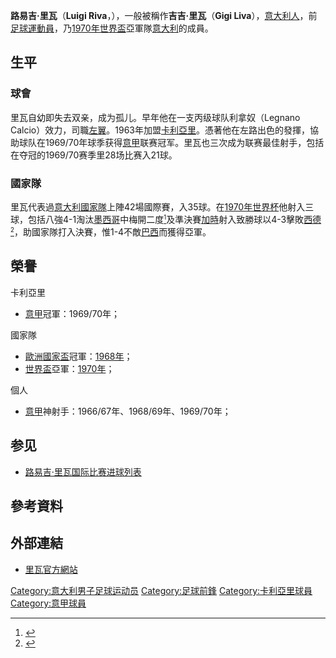 {{noteTA|G1=足球|G2=意甲
|1=zh-hans:路易吉·里瓦; zh-hk:盧基·利華;zh-tw:路易吉·里瓦;
|2=zh-hans:里瓦; zh-hk:利華;zh-tw:里瓦;
|3=zh-hans:莱尼亚; zh-hk:利拿奴; zh-tw:萊尼亞諾;
}}
{{Infobox football biography
| name             = 路易吉·里瓦<br />''Gigi Riva''
| image            = Gigi_Riva,_Italia,_1968.JPG
| image_size       = 250
| fullname = Luigi Riva
| height           = {{height|m=1.80}}
| birth_date       = {{Birth date and age|1944|11|7|df=yes}}
| birth_place      = [[意大利|意大利]][[萊朱諾|萊朱諾]]
| currentclub =
| position = [[前鋒_(足球)|前鋒]]
| years = 1961-62<br />1962-76
| youthyears1 = 1961–1962 | youthclubs1 = Laveno Mombello
| youthyears2 = 1962 | youthclubs2 = 利拿奴
| years1   = 1962–1963 | clubs1 = 利拿奴 | caps1  = 23 | goals1  = 6
| years2   = 1963–1976 | clubs2   = [[卡利亞里足球俱樂部|卡利亞里]] | caps2   = 315 | goals2   = 164
| totalcaps  = 338 | totalgoals  = 170
| nationalyears1   = 1965–1974 | nationalteam1   =  [[意大利國家足球隊|意大利]] | nationalcaps1   = 42 | nationalgoals1   = 35
}}
'''路易吉·里瓦'''（'''Luigi Riva'''，{{bd|1944年|11月7日|||R}}），一般被稱作'''吉吉·里瓦'''（'''Gigi Liva'''），[[意大利人|意大利人]]，前[[足球|足球]][[運動員|運動員]]，乃[[1970年世界盃足球賽|1970年世界盃]]亞軍隊[[意大利國家足球隊|意大利]]的成員。

== 生平 ==
=== 球會 ===
里瓦自幼即失去双亲，成为孤儿。早年他在一支丙级球队利拿奴（Legnano Calcio）效力，司職[[中場|左翼]]。1963年加盟[[卡利亞里足球俱樂部|卡利亞里]]。憑著他在左路出色的發揮，協助球队在1969/70年球季获得[[意甲|意甲]]联赛冠军。里瓦也三次成为联赛最佳射手，包括在夺冠的1969/70赛季里28场比赛入21球。

=== 國家隊 ===
里瓦代表過[[意大利國家足球隊|意大利國家隊]]上陣42場國際賽，入35球。在[[1970年世界盃足球賽|1970年世界杯]]他射入三球，包括八強4-1淘汰[[墨西哥國家足球隊|墨西哥]]中梅開二度<small><ref>{{cite web |language=en |url=http://www.fifa.com/worldcup/archive/edition=32/results/matches/match=1882/report.html |title=Italy - Mexico |publisher=[[FIFA|''fifa.com'']] |date= |accessdate=2009-08-29 |archive-date=2013-03-13 |archive-url=https://web.archive.org/web/20130313093620/http://www.fifa.com/worldcup/archive/edition=32/results/matches/match=1882/report.html |dead-url=yes }}</ref></small>及準決賽[[加時賽|加時]]射入致勝球以4-3擊敗[[西德國家足球隊|西德]]<small><ref>{{cite web |language=en |url=http://www.fifa.com/worldcup/archive/edition=32/results/matches/match=1838/report.html |title=Italy - Germany FR |publisher=[[FIFA|''fifa.com'']] |date= |accessdate=2009-08-29 |archive-date=2013-10-17 |archive-url=https://web.archive.org/web/20131017165250/http://www.fifa.com/worldcup/archive/edition=32/results/matches/match=1838/report.html |dead-url=no }}</ref></small>，助國家隊打入決賽，惟1-4不敵[[巴西國家足球隊|巴西]]而獲得亞軍。

== 榮譽 ==
;卡利亞里
* [[意甲|意甲]]冠軍：1969/70年；

;國家隊
* [[欧洲足球锦标赛|歐洲國家盃]]冠軍：[[1968年欧洲足球锦标赛|1968年]]；
* [[世界盃足球賽|世界盃]]亞軍：[[1970年世界盃足球賽|1970年]]；

;個人
* [[意甲|意甲]]神射手：1966/67年、1968/69年、1969/70年；

== 参见 ==
* [[路易吉·里瓦国际比赛进球列表|路易吉·里瓦国际比赛进球列表]]

== 參考資料 ==
{{reflist}}

== 外部連結 ==
* {{it icon}} [https://web.archive.org/web/20110427084841/http://www.gigiriva.it/ 里瓦官方網站]

{{意甲联赛最佳射手}}
{{1968年欧洲足球锦标赛意大利队阵容}}
{{1970年国际足联世界杯意大利队阵容}}
{{1974年国际足联世界杯意大利队阵容}}
{{Authority control}}
{{DEFAULTSORT:Riva, Luigi}}

[[Category:意大利男子足球运动员|Category:意大利男子足球运动员]]
[[Category:足球前鋒|Category:足球前鋒]]
[[Category:卡利亞里球員|Category:卡利亞里球員]]
[[Category:意甲球員|Category:意甲球員]]